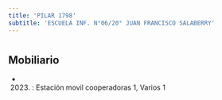 ```yaml
---
title: 'PILAR 1798'
subtitle: 'ESCUELA INF. N°06/20° JUAN FRANCISCO SALABERRY'
---
```


#


## Mobiliario

*  (2023) : Estación movil cooperadoras 1, Varios 1 



